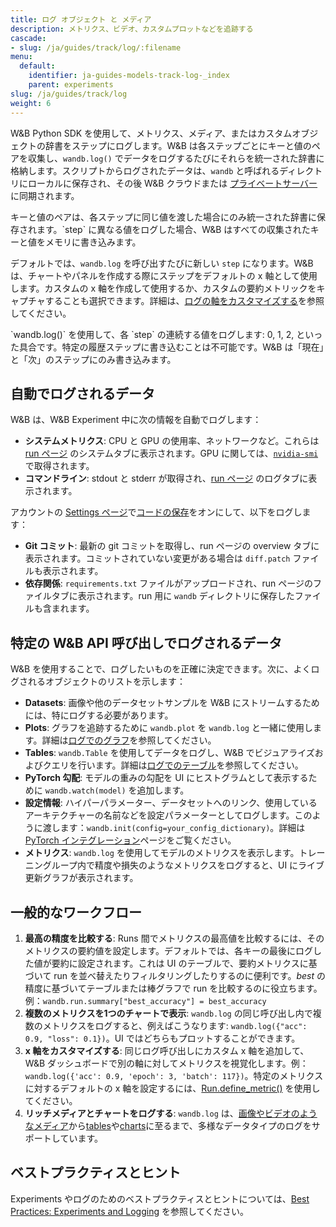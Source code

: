 ```yaml
---
title: ログ オブジェクト と メディア
description: メトリクス、ビデオ、カスタムプロットなどを追跡する
cascade:
- slug: /ja/guides/track/log/:filename
menu:
  default:
    identifier: ja-guides-models-track-log-_index
    parent: experiments
slug: /ja/guides/track/log
weight: 6
---
```


W&B Python SDK を使用して、メトリクス、メディア、またはカスタムオブジェクトの辞書をステップにログします。W&B は各ステップごとにキーと値のペアを収集し、`wandb.log()` でデータをログするたびにそれらを統一された辞書に格納します。スクリプトからログされたデータは、`wandb` と呼ばれるディレクトリにローカルに保存され、その後 W&B クラウドまたは [プライベートサーバー](/ja/guides/hosting/) に同期されます。

<Note>
キーと値のペアは、各ステップに同じ値を渡した場合にのみ統一された辞書に保存されます。`step` に異なる値をログした場合、W&B はすべての収集されたキーと値をメモリに書き込みます。
</Note>

デフォルトでは、`wandb.log` を呼び出すたびに新しい `step` になります。W&B は、チャートやパネルを作成する際にステップをデフォルトの x 軸として使用します。カスタムの x 軸を作成して使用するか、カスタムの要約メトリックをキャプチャすることも選択できます。詳細は、[ログの軸をカスタマイズする](/ja/./customize-logging-axes)を参照してください。

<Warning>
`wandb.log()` を使用して、各 `step` の連続する値をログします: 0, 1, 2, といった具合です。特定の履歴ステップに書き込むことは不可能です。W&B は「現在」と「次」のステップにのみ書き込みます。
</Warning>

## 自動でログされるデータ

W&B は、W&B Experiment 中に次の情報を自動でログします：

* **システムメトリクス**: CPU と GPU の使用率、ネットワークなど。これらは [run ページ](/ja/guides/models/track/runs/) のシステムタブに表示されます。GPU に関しては、[`nvidia-smi`](https://developer.nvidia.com/nvidia-system-management-interface) で取得されます。
* **コマンドライン**: stdout と stderr が取得され、[run ページ](/ja/guides/models/track/runs/) のログタブに表示されます。

アカウントの [Settings ページ](https://wandb.ai/settings)で[コードの保存](http://wandb.me/code-save-colab)をオンにして、以下をログします：

* **Git コミット**: 最新の git コミットを取得し、run ページの overview タブに表示されます。コミットされていない変更がある場合は `diff.patch` ファイルも表示されます。
* **依存関係**: `requirements.txt` ファイルがアップロードされ、run ページのファイルタブに表示されます。run 用に `wandb` ディレクトリに保存したファイルも含まれます。

## 特定の W&B API 呼び出しでログされるデータ

W&B を使用することで、ログしたいものを正確に決定できます。次に、よくログされるオブジェクトのリストを示します：

* **Datasets**: 画像や他のデータセットサンプルを W&B にストリームするためには、特にログする必要があります。
* **Plots**: グラフを追跡するために `wandb.plot` を `wandb.log` と一緒に使用します。詳細は[ログでのグラフ](/ja/./plots)を参照してください。
* **Tables**: `wandb.Table` を使用してデータをログし、W&B でビジュアライズおよびクエリを行います。詳細は[ログでのテーブル](/ja/./log-tables)を参照してください。
* **PyTorch 勾配**: モデルの重みの勾配を UI にヒストグラムとして表示するために `wandb.watch(model)` を追加します。
* **設定情報**: ハイパーパラメーター、データセットへのリンク、使用しているアーキテクチャーの名前などを設定パラメーターとしてログします。このように渡します：`wandb.init(config=your_config_dictionary)`。詳細は[PyTorch インテグレーション](/ja/guides/integrations/pytorch)ページをご覧ください。
* **メトリクス**: `wandb.log` を使用してモデルのメトリクスを表示します。トレーニングループ内で精度や損失のようなメトリクスをログすると、UI にライブ更新グラフが表示されます。

## 一般的なワークフロー

1. **最高の精度を比較する**: Runs 間でメトリクスの最高値を比較するには、そのメトリクスの要約値を設定します。デフォルトでは、各キーの最後にログした値が要約に設定されます。これは UI のテーブルで、要約メトリクスに基づいて run を並べ替えたりフィルタリングしたりするのに便利です。_best_ の精度に基づいてテーブルまたは棒グラフで run を比較するのに役立ちます。例：`wandb.run.summary["best_accuracy"] = best_accuracy`
2. **複数のメトリクスを1つのチャートで表示**: `wandb.log` の同じ呼び出し内で複数のメトリクスをログすると、例えばこうなります: `wandb.log({"acc": 0.9, "loss": 0.1})`。UI ではどちらもプロットすることができます。
3. **x 軸をカスタマイズする**: 同じログ呼び出しにカスタム x 軸を追加して、W&B ダッシュボードで別の軸に対してメトリクスを視覚化します。例：`wandb.log({'acc': 0.9, 'epoch': 3, 'batch': 117})`。特定のメトリクスに対するデフォルトの x 軸を設定するには、[Run.define_metric()](/ja/ref/python/run.md#define_metric) を使用してください。
4. **リッチメディアとチャートをログする**: `wandb.log` は、[画像やビデオのようなメディア](/ja/./media)から[tables](/ja/./log-tables)や[charts](/ja/guides/models/app/features/custom-charts/)に至るまで、多様なデータタイプのログをサポートしています。

## ベストプラクティスとヒント

Experiments やログのためのベストプラクティスとヒントについては、[Best Practices: Experiments and Logging](https://wandb.ai/wandb/pytorch-lightning-e2e/reports/W-B-Best-Practices-Guide--VmlldzozNTU1ODY1#w&b-experiments-and-logging) を参照してください。